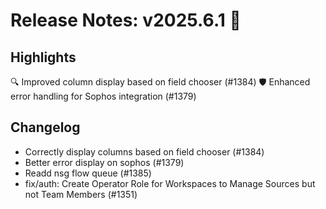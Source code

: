 # Release Notes: v2025.6.1 🚀

## Highlights

🔍 Improved column display based on field chooser (#1384)
🛡️ Enhanced error handling for Sophos integration (#1379)

## Changelog

* Correctly display columns based on field chooser (#1384)
* Better error display on sophos (#1379)
* Readd nsg flow queue (#1385)
* fix/auth: Create Operator Role for Workspaces to Manage Sources but not Team Members (#1351)
